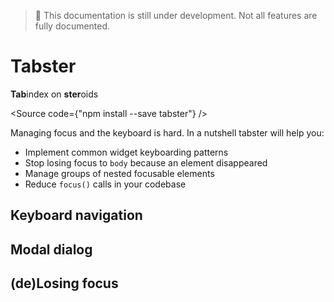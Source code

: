 
<Meta title="Home" />

> 🚧 This documentation is still under development. Not all features are fully documented.

# Tabster

**Tab**index on **ster**oids

<Source code={"npm install --save tabster"} />

Managing focus and the keyboard is hard. In a nutshell tabster will help you:

* Implement common widget keyboarding patterns
* Stop losing focus to `body` because an element disappeared
* Manage groups of nested focusable elements
* Reduce `focus()` calls in your codebase

## Keyboard navigation

<Canvas>
    <Story id="examples-mover--arrow-navigation-vertical"/>
</Canvas>

## Modal dialog

<Canvas>
    <Story id="examples-modalizer--modal-dialog" />
</Canvas>

## (de)Losing focus

<Canvas>
    <Story id="examples-deloser--basic" />
</Canvas>

